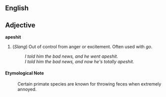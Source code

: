 ==English==

==Adjective==
'''apeshit'''
# (''Slang'') Out of control from anger or excitement.  Often used with ''go''.
#: ''I told him the bad news, and he went apeshit.''
#: ''I told him the bad news, and now he's totally apeshit.''

====Etymological Note====
: Certain primate species are known for throwing feces when extremely annoyed.